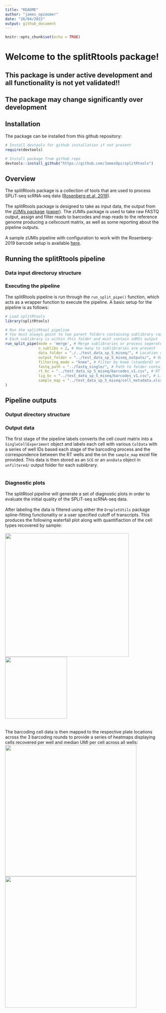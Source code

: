 ```yaml
---
title: "README"
author: "james_opzoomer"
date: "26/04/2022"
output: github_document
---
```


```r
knitr::opts_chunk$set(echo = TRUE)
```

# Welcome to the splitRtools package!  

## This package is under active development and all functionality is not yet validated!!
## The package may change significantly over development

## Installation

The package can be installed from this github repository:

```r
# Install devtools for github installation if not present
require(devtools)

# Install package from github repo
devtools::install_github("https://github.com/JamesOpz/splitRtools")

```


## Overview

The splitRtools package is a collection of tools that are used to process SPLiT-seq scRNA-seq data ([Rosenberg et.al, 2019](https://www.science.org/doi/10.1126/science.aam8999?url_ver=Z39.88-2003&rfr_id=ori:rid:crossref.org&rfr_dat=cr_pub%20%200pubmed)).  </br>
</br>
The splitRtools package is designed to take as input data, the output from the [zUMIs package](https://github.com/sdparekh/zUMIs)  ([paper](https://academic.oup.com/gigascience/article/7/6/giy059/5005022?login=true)). The zUMIs package is used to take raw FASTQ output, assign and filter reads to barcodes and map reads to the reference genome producing a cellxcount matrix, as well as some reporting about the pipeline outputs.
</br>
</br>
A sample zUMIs pipeline with configuration to work with the Rosenberg-2019 barcode setup is available [here](https://github.com/JamesOpz/split_seq_zUMIs_pipeline). 

## Running the splitRtools pipeline

### Data input directoruy structure

### Executing the pipeline

The splitRtools pipeline is run through the ```run_split_pipe()``` function, which acts as a wrapper function to execute the pipeline. A basic setup for the pipeline is as follows: </br>

```r

# Load splitRtools
library(splitRtools)

# Run the splitRtool pipeline
# You must always point to two parent folders containing sublibrary raw FASTQ folders
# Each sublibrary is within this folder and must contain zUMIs output
run_split_pipe(mode = 'merge', # Merge sublibraries or process seperately
               n_sublibs = 2, # How many to sublibraries are present
               data_folder = "./../test_data_sp_5_miseq/", # Location of zUMIs data directory
               output_folder = "../test_data_sp_5_miseq_outputs/", # Output folder path
               filtering_mode = "knee", # Filter by knee (standard) or manual value (default 1000) transcripts
               fastq_path = "../fastq_single/", # Path to folder containing subibraru raw FastQ
               rt_bc = "../test_data_sp_5_miseq/barcodes_v1.csv", # RT barcode map
               lig_bc = "../test_data_sp_5_miseq/barcodes_v1.csv", # Ligation barcode map
               sample_map = "../test_data_sp_5_miseq/cell_metadata.xlsx" # RT plate layout file
)

```


## Pipeline outputs

### Output directory structure 

### Output data

The first stage of the pipeline labels converts the cell count matrix into a ```SingleCellExperiment``` object and labels each cell with various ```ColData``` with a series of well IDs based each stage of the barcoding process and the correspondence between the RT wells and the  on the ```sample_map``` excel file provided. This data is then stored as an ```SCE``` or an ```annData``` object in ```unfiltered/``` output folder for each sublibrary.</br>
</br>

### Diagnostic plots

The splitRtool pipeline will generate a set of diagnostic plots in order to evaluate the initial quality of the SPLiT-seq scRNA-seq data. </br>
</br>
After labeling the data is filtered using either the ```DropletUtils``` package spline-fitting functionality or a user specified cutoff of transcripts. This produces the following waterfall plot along with quantifiaction of the cell types recovered by sample: </br>
</br>
<img src="figs/3_umi_waterfall.png" width="400"><img src="figs/cell_abundance_barplot.png" width="200">
</br>   
</br> 
The barcoding cell data is then mapped to the respective plate locations across the 3 barcoding rounds to provide a series of heatmaps displaying cells recovered per well and median UMI per cell across all wells:
</br>
<img src="figs/rt_barcoding_layout.png" width="425"><img src="figs/rt_umi_layout.png" width="425">
